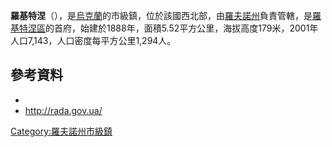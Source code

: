 {{No footnotes|time=2015-09-16T15:14:29+00:00}}
{{Coord|51|17|14|N|27|12|37|E|display=title}}

'''羅基特涅'''（{{lang-uk|Рокитне}}），是[[烏克蘭|烏克蘭]]的市級鎮，位於該國西北部，由[[羅夫諾州|羅夫諾州]]負責管轄，是[[羅基特涅區_(羅夫諾州)|羅基特涅區]]的首府，始建於1888年，面積5.52平方公里，海拔高度179米，2001年人口7,143，人口密度每平方公里1,294人。

==參考資料==
*{{cite web|title=Rokytne (Rivne Oblast, Rokytne Raion)|url=http://weather.in.ua/en/rovenskaja/22662|work=weather.in.ua|accessdate=9 February 2012|archive-date=2020-08-11|archive-url=https://web.archive.org/web/20200811004414/https://weather.in.ua/en/rovenskaja/22662|dead-url=no}}
*[http://gska2.rada.gov.ua/pls/z7502/A005?rdat1=21.07.2008&rf7571=28293 http://rada.gov.ua/]{{dead link|date=2018年1月 |bot=InternetArchiveBot |fix-attempted=yes }}

{{DEFAULTSORT:Рокитне}}
[[Category:羅夫諾州市級鎮|Category:羅夫諾州市級鎮]]

{{Rivne-geo-stub}}